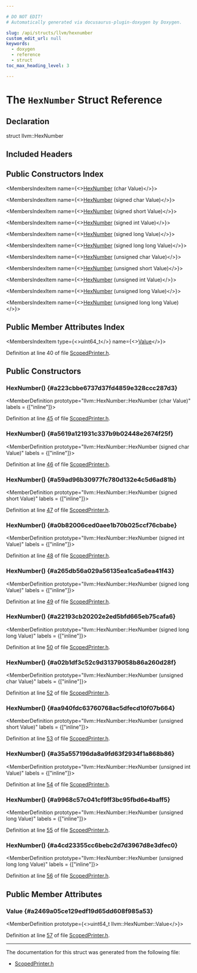 ```yaml
---

# DO NOT EDIT!
# Automatically generated via docusaurus-plugin-doxygen by Doxygen.

slug: /api/structs/llvm/hexnumber
custom_edit_url: null
keywords:
  - doxygen
  - reference
  - struct
toc_max_heading_level: 3

---
```





# The `HexNumber` Struct Reference

<DoxygenPage pluginConfig={pluginConfig}>



## Declaration

<CodeBlock>struct llvm::HexNumber</CodeBlock>

## Included Headers

<IncludesList>
<IncludesListItem
  filePath="llvm/Support/ScopedPrinter.h"
  permalink="/docs/api/files/include/include/llvm/include/llvm/support/scopedprinter-h"
  isLocal="true" />
</IncludesList>

## Public Constructors Index

<MembersIndex>

<MembersIndexItem
  name={<><a href="#a223cbbe6737d37fd4859e328ccc287d3">HexNumber</a> (char Value)</>}>
</MembersIndexItem>

<MembersIndexItem
  name={<><a href="#a5619a121931c337b9b02448e2674f25f">HexNumber</a> (signed char Value)</>}>
</MembersIndexItem>

<MembersIndexItem
  name={<><a href="#a59ad96b30977fc780d132e4c5d6ad81b">HexNumber</a> (signed short Value)</>}>
</MembersIndexItem>

<MembersIndexItem
  name={<><a href="#a0b82006ced0aee1b70b025ccf76cbabe">HexNumber</a> (signed int Value)</>}>
</MembersIndexItem>

<MembersIndexItem
  name={<><a href="#a265db56a029a56135ea1ca5a6ea41f43">HexNumber</a> (signed long Value)</>}>
</MembersIndexItem>

<MembersIndexItem
  name={<><a href="#a22193cb20202e2ed5bfd665eb75cafa6">HexNumber</a> (signed long long Value)</>}>
</MembersIndexItem>

<MembersIndexItem
  name={<><a href="#a02b1df3c52c9d31379058b86a260d28f">HexNumber</a> (unsigned char Value)</>}>
</MembersIndexItem>

<MembersIndexItem
  name={<><a href="#aa940fdc63760768ac5dfecd10f07b664">HexNumber</a> (unsigned short Value)</>}>
</MembersIndexItem>

<MembersIndexItem
  name={<><a href="#a35a557196da8a9fd63f2934f1a868b86">HexNumber</a> (unsigned int Value)</>}>
</MembersIndexItem>

<MembersIndexItem
  name={<><a href="#a9968c57c041cf9ff3bc95fbd6e4baff5">HexNumber</a> (unsigned long Value)</>}>
</MembersIndexItem>

<MembersIndexItem
  name={<><a href="#a4cd23355cc6bebc2d7d3967d8e3dfec0">HexNumber</a> (unsigned long long Value)</>}>
</MembersIndexItem>

</MembersIndex>

## Public Member Attributes Index

<MembersIndex>

<MembersIndexItem
  type={<>uint64&#95;t</>}
  name={<><a href="#a2469a05ce129edf19d65dd608f985a53">Value</a></>}>
</MembersIndexItem>

</MembersIndex>


Definition at line 40 of file <a href="/docs/api/files/include/include/llvm/include/llvm/support/scopedprinter-h">ScopedPrinter.h</a>.

<SectionDefinition>

## Public Constructors

### HexNumber() {#a223cbbe6737d37fd4859e328ccc287d3}

<MemberDefinition
  prototype="llvm::HexNumber::HexNumber (char Value)"
  labels = {["inline"]}>

Definition at line <a href="/docs/api/files/include/include/llvm/include/llvm/support/scopedprinter-h/#l00045">45</a> of file <a href="/docs/api/files/include/include/llvm/include/llvm/support/scopedprinter-h">ScopedPrinter.h</a>.
</MemberDefinition>

### HexNumber() {#a5619a121931c337b9b02448e2674f25f}

<MemberDefinition
  prototype="llvm::HexNumber::HexNumber (signed char Value)"
  labels = {["inline"]}>

Definition at line <a href="/docs/api/files/include/include/llvm/include/llvm/support/scopedprinter-h/#l00046">46</a> of file <a href="/docs/api/files/include/include/llvm/include/llvm/support/scopedprinter-h">ScopedPrinter.h</a>.
</MemberDefinition>

### HexNumber() {#a59ad96b30977fc780d132e4c5d6ad81b}

<MemberDefinition
  prototype="llvm::HexNumber::HexNumber (signed short Value)"
  labels = {["inline"]}>

Definition at line <a href="/docs/api/files/include/include/llvm/include/llvm/support/scopedprinter-h/#l00047">47</a> of file <a href="/docs/api/files/include/include/llvm/include/llvm/support/scopedprinter-h">ScopedPrinter.h</a>.
</MemberDefinition>

### HexNumber() {#a0b82006ced0aee1b70b025ccf76cbabe}

<MemberDefinition
  prototype="llvm::HexNumber::HexNumber (signed int Value)"
  labels = {["inline"]}>

Definition at line <a href="/docs/api/files/include/include/llvm/include/llvm/support/scopedprinter-h/#l00048">48</a> of file <a href="/docs/api/files/include/include/llvm/include/llvm/support/scopedprinter-h">ScopedPrinter.h</a>.
</MemberDefinition>

### HexNumber() {#a265db56a029a56135ea1ca5a6ea41f43}

<MemberDefinition
  prototype="llvm::HexNumber::HexNumber (signed long Value)"
  labels = {["inline"]}>

Definition at line <a href="/docs/api/files/include/include/llvm/include/llvm/support/scopedprinter-h/#l00049">49</a> of file <a href="/docs/api/files/include/include/llvm/include/llvm/support/scopedprinter-h">ScopedPrinter.h</a>.
</MemberDefinition>

### HexNumber() {#a22193cb20202e2ed5bfd665eb75cafa6}

<MemberDefinition
  prototype="llvm::HexNumber::HexNumber (signed long long Value)"
  labels = {["inline"]}>

Definition at line <a href="/docs/api/files/include/include/llvm/include/llvm/support/scopedprinter-h/#l00050">50</a> of file <a href="/docs/api/files/include/include/llvm/include/llvm/support/scopedprinter-h">ScopedPrinter.h</a>.
</MemberDefinition>

### HexNumber() {#a02b1df3c52c9d31379058b86a260d28f}

<MemberDefinition
  prototype="llvm::HexNumber::HexNumber (unsigned char Value)"
  labels = {["inline"]}>

Definition at line <a href="/docs/api/files/include/include/llvm/include/llvm/support/scopedprinter-h/#l00052">52</a> of file <a href="/docs/api/files/include/include/llvm/include/llvm/support/scopedprinter-h">ScopedPrinter.h</a>.
</MemberDefinition>

### HexNumber() {#aa940fdc63760768ac5dfecd10f07b664}

<MemberDefinition
  prototype="llvm::HexNumber::HexNumber (unsigned short Value)"
  labels = {["inline"]}>

Definition at line <a href="/docs/api/files/include/include/llvm/include/llvm/support/scopedprinter-h/#l00053">53</a> of file <a href="/docs/api/files/include/include/llvm/include/llvm/support/scopedprinter-h">ScopedPrinter.h</a>.
</MemberDefinition>

### HexNumber() {#a35a557196da8a9fd63f2934f1a868b86}

<MemberDefinition
  prototype="llvm::HexNumber::HexNumber (unsigned int Value)"
  labels = {["inline"]}>

Definition at line <a href="/docs/api/files/include/include/llvm/include/llvm/support/scopedprinter-h/#l00054">54</a> of file <a href="/docs/api/files/include/include/llvm/include/llvm/support/scopedprinter-h">ScopedPrinter.h</a>.
</MemberDefinition>

### HexNumber() {#a9968c57c041cf9ff3bc95fbd6e4baff5}

<MemberDefinition
  prototype="llvm::HexNumber::HexNumber (unsigned long Value)"
  labels = {["inline"]}>

Definition at line <a href="/docs/api/files/include/include/llvm/include/llvm/support/scopedprinter-h/#l00055">55</a> of file <a href="/docs/api/files/include/include/llvm/include/llvm/support/scopedprinter-h">ScopedPrinter.h</a>.
</MemberDefinition>

### HexNumber() {#a4cd23355cc6bebc2d7d3967d8e3dfec0}

<MemberDefinition
  prototype="llvm::HexNumber::HexNumber (unsigned long long Value)"
  labels = {["inline"]}>

Definition at line <a href="/docs/api/files/include/include/llvm/include/llvm/support/scopedprinter-h/#l00056">56</a> of file <a href="/docs/api/files/include/include/llvm/include/llvm/support/scopedprinter-h">ScopedPrinter.h</a>.
</MemberDefinition>

</SectionDefinition>

<SectionDefinition>

## Public Member Attributes

### Value {#a2469a05ce129edf19d65dd608f985a53}

<MemberDefinition
  prototype={<>uint64&#95;t llvm::HexNumber::Value</>}>

Definition at line <a href="/docs/api/files/include/include/llvm/include/llvm/support/scopedprinter-h/#l00057">57</a> of file <a href="/docs/api/files/include/include/llvm/include/llvm/support/scopedprinter-h">ScopedPrinter.h</a>.
</MemberDefinition>

</SectionDefinition>

<hr/>

The documentation for this struct was generated from the following file:

<ul>
<li><a href="/docs/api/files/include/include/llvm/include/llvm/support/scopedprinter-h">ScopedPrinter.h</a></li>
</ul>

</DoxygenPage>

